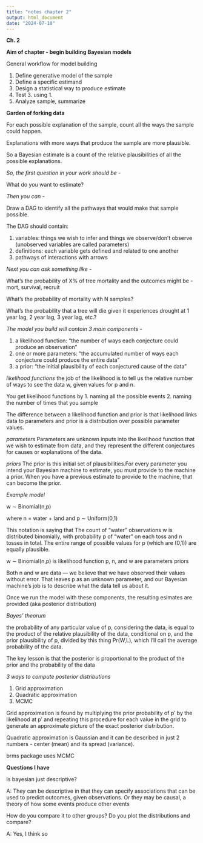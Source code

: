 ```yaml
---
title: "notes chapter 2"
output: html_document
date: "2024-07-10"
---
```


**Ch. 2**

**Aim of chapter - begin building Bayesian models**

General workflow for model building

1.  Define generative model of the sample
2.  Define a specific estimand
3.  Design a statistical way to produce estimate
4.  Test 3. using 1.
5.  Analyze sample, summarize

**Garden of forking data**

For each possible explanation of the sample, count all the ways the sample could happen.

Explanations with more ways that produce the sample are more plausible.

So a Bayesian estimate is a count of the relative plausibilities of all the possible explanations.

*So, the first question in your work should be -*

What do you want to estimate?

*Then you can -*

Draw a DAG to identify all the pathways that would make that sample possible.

The DAG should contain:

1.  variables: things we wish to infer and things we observe/don't observe (unobserved variables are called parameters)
2.  definitions: each variable gets defined and related to one another
3.  pathways of interactions with arrows

*Next you can ask something like -*

What’s the probability of X% of tree mortality and the outcomes might be - mort, survival, recruit

What’s the probability of mortality with N samples?

What’s the probability that a tree will die given it experiences drought at 1 year lag, 2 year lag, 3 year lag, etc.?

*The model you build will contain 3 main components -*

1.  a likelihood function: “the number of ways each conjecture could produce an observation”
2.  one or more parameters: “the accumulated number of ways each conjecture could produce the entire data”
3.  a prior: “the initial plausibility of each conjectured cause of the data”

*likelihood functions*
the job of the likelihood is to tell us the relative number of ways to see the data w, given values for p and n.

You get likelihood functions by
1. naming all the possible events
2. naming the number of times that you sample


The difference between a likelihood function and prior is that likelihood links data to parameters and prior is a distribution over possible parameter values.

*parameters*
Parameters are unknown inputs into the likelihood function that we wish to estimate from data, and they represent the different conjectures for causes or explanations of the data.

*priors*
The prior is this initial set of plausibilities.For every parameter you intend your Bayesian machine to estimate, you must provide to the machine a prior. When you have a previous estimate to provide to the machine, that can become the prior.

*Example model*

w ∼ Binomial(n,p)

where n = water + land and p ∼ Uniform(0,1)

This notation is saying that The count of “water” observations w is distributed binomially, with probability p of “water” on each toss and n tosses in total. The entire range of possible values for p (which are (0,1)) are equally plausible.

w ∼ Binomial(n,p) is likelihood function 
p, n, and w are parameters
priors 


Both n and w are data — we believe that we have observed their values without error. That leaves p as an unknown parameter, and our Bayesian machine's job is to describe what the data tell us about it.

Once we run the model with these components, the resulting esimates are provided (aka posterior distribution)

*Bayes' theorum*

the probability of any particular value of p, considering the data, is equal to the product of the relative plausibility of the data, conditional on p, and the prior plausibility of p, divided by this thing Pr(W,L), which I’ll call the average probability of the data.

The key lesson is that the posterior is proportional to the product of the prior and the probability of the data

*3 ways to compute posterior distributions*

1.  Grid approximation
2.  Quadratic approximation
3.  MCMC

Grid approximation is found by multiplying the prior probability of p′ by the likelihood at p′ and repeating this procedure for each value in the grid to generate an approximate picture of the exact posterior distribution.

Quadratic approximation is Gaussian and it can be described in just 2 numbers - center (mean) and its spread (variance).

brms package uses MCMC

**Questions I have**

Is bayesian just descriptive?

A: They can be descriptive in that they can specify associations that can be used to predict outcomes, given observations. Or they may be causal, a theory of how some events produce other events

How do you compare it to other groups? Do you plot the distributions and compare?

A: Yes, I think so
